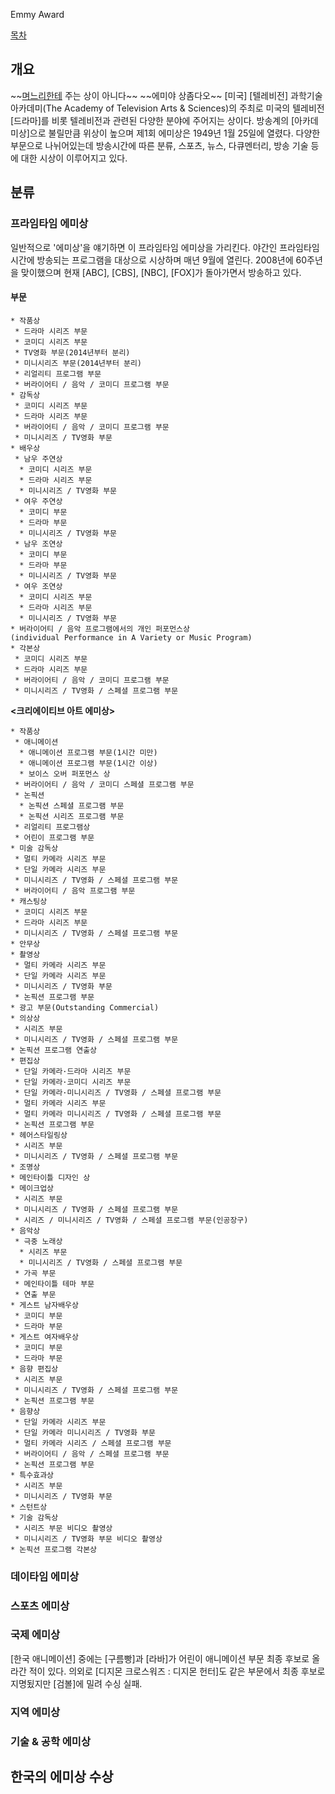 Emmy Award

[[목차]]
== 개요 ==
~~[[며느리]]한테 주는 상이 아니다~~
~~에미야 상좀다오~~
[미국] [텔레비전] 과학기술 아카데미(The Academy of Television Arts & Sciences)의 주최로 미국의 텔레비전 [드라마]를 비롯 텔레비전과 관련된 다양한 분야에 주어지는 상이다. 방송계의 [아카데미상]으로 불릴만큼 위상이 높으며 제1회 에미상은 1949년 1월 25일에 열렸다.
다양한 부문으로 나뉘어있는데 방송시간에 따른 분류, 스포츠, 뉴스, 다큐멘터리, 방송 기술 등에 대한 시상이 이루어지고 있다.

== 분류 ==
=== 프라임타임 에미상 ===
일반적으로 '에미상'을 얘기하면 이 프라임타임 에미상을 가리킨다. 야간인 프라임타임 시간에 방송되는 프로그램을 대상으로 시상하며 매년 9월에 열린다. 2008년에 60주년을 맞이했으며 현재 [ABC], [CBS], [NBC], [FOX]가 돌아가면서 방송하고 있다.
==== 부문 ====
 * 작품상
  * 드라마 시리즈 부문
  * 코미디 시리즈 부문
  * TV영화 부문(2014년부터 분리)
  * 미니시리즈 부문(2014년부터 분리)
  * 리얼리티 프로그램 부문
  * 버라이어티 / 음악 / 코미디 프로그램 부문
 * 감독상
  * 코미디 시리즈 부문
  * 드라마 시리즈 부문
  * 버라이어티 / 음악 / 코미디 프로그램 부문
  * 미니시리즈 / TV영화 부문
 * 배우상
  * 남우 주연상
   * 코미디 시리즈 부문
   * 드라마 시리즈 부문
   * 미니시리즈 / TV영화 부문
  * 여우 주연상
   * 코미디 부문
   * 드라마 부문
   * 미니시리즈 / TV영화 부문
  * 남우 조연상
   * 코미디 부문
   * 드라마 부문
   * 미니시리즈 / TV영화 부문
  * 여우 조연상
   * 코미디 시리즈 부문
   * 드라마 시리즈 부문
   * 미니시리즈 / TV영화 부문
 * 버라이어티 / 음악 프로그램에서의 개인 퍼포먼스상(individual Performance in A Variety or Music Program)
 * 각본상
  * 코미디 시리즈 부문
  * 드라마 시리즈 부문
  * 버라이어티 / 음악 / 코미디 프로그램 부문
  * 미니시리즈 / TV영화 / 스페셜 프로그램 부문

'''<크리에이티브 아트 에미상>'''
 * 작품상 
  * 애니메이션
   * 애니메이션 프로그램 부문(1시간 미만)
   * 애니메이션 프로그램 부문(1시간 이상)
   * 보이스 오버 퍼포먼스 상
  * 버라이어티 / 음악 / 코미디 스페셜 프로그램 부문
  * 논픽션
   * 논픽션 스페셜 프로그램 부문
   * 논픽션 시리즈 프로그램 부문
  * 리얼리티 프로그램상
  * 어린이 프로그램 부문
 * 미술 감독상
  * 멀티 카메라 시리즈 부문
  * 단일 카메라 시리즈 부문
  * 미니시리즈 / TV영화 / 스페셜 프로그램 부문
  * 버라이어티 / 음악 프로그램 부문
 * 캐스팅상
  * 코미디 시리즈 부문
  * 드라마 시리즈 부문
  * 미니시리즈 / TV영화 / 스페셜 프로그램 부문
 * 안무상
 * 촬영상
  * 멀티 카메라 시리즈 부문
  * 단일 카메라 시리즈 부문
  * 미니시리즈 / TV영화 부문
  * 논픽션 프로그램 부문
 * 광고 부문(Outstanding Commercial)
 * 의상상
  * 시리즈 부문
  * 미니시리즈 / TV영화 / 스페셜 프로그램 부문
 * 논픽션 프로그램 연출상
 * 편집상 
  * 단일 카메라·드라마 시리즈 부문
  * 단일 카메라·코미디 시리즈 부문
  * 단일 카메라·미니시리즈 / TV영화 / 스페셜 프로그램 부문
  * 멀티 카메라 시리즈 부문
  * 멀티 카메라 미니시리즈 / TV영화 / 스페셜 프로그램 부문
  * 논픽션 프로그램 부문
 * 헤어스타일링상
  * 시리즈 부문
  * 미니시리즈 / TV영화 / 스페셜 프로그램 부문
 * 조명상
 * 메인타이틀 디자인 상
 * 메이크업상
  * 시리즈 부문
  * 미니시리즈 / TV영화 / 스페셜 프로그램 부문
  * 시리즈 / 미니시리즈 / TV영화 / 스페셜 프로그램 부문(인공장구)
 * 음악상
  * 극중 노래상
   * 시리즈 부문
   * 미니시리즈 / TV영화 / 스페셜 프로그램 부문
  * 가곡 부문
  * 메인타이틀 테마 부문
  * 연출 부문
 * 게스트 남자배우상
  * 코미디 부문
  * 드라마 부문
 * 게스트 여자배우상
  * 코미디 부문
  * 드라마 부문
 * 음향 편집상
  * 시리즈 부문
  * 미니시리즈 / TV영화 / 스페셜 프로그램 부문
  * 논픽션 프로그램 부문
 * 음향상
  * 단일 카메라 시리즈 부문
  * 단일 카메라 미니시리즈 / TV영화 부문
  * 멀티 카메라 시리즈 / 스페셜 프로그램 부문
  * 버라이어티 / 음악 / 스페셜 프로그램 부문
  * 논픽션 프로그램 부문
 * 특수효과상
  * 시리즈 부문
  * 미니시리즈 / TV영화 부문
 * 스턴트상
 * 기술 감독상
  * 시리즈 부문 비디오 촬영상
  * 미니시리즈 / TV영화 부문 비디오 촬영상
 * 논픽션 프로그램 각본상
=== 데이타임 에미상 ===

=== 스포츠 에미상 ===
=== 국제 에미상 ===
[한국 애니메이션] 중에는 [구름빵]과 [라바]가 어린이 애니메이션 부문 최종 후보로 올라간 적이 있다. 의외로 [디지몬 크로스워즈 : 디지몬 헌터]도 같은 부문에서 최종 후보로 지명됬지만 [검볼]에 밀려 수싱 실패.
=== 지역 에미상 ===
=== 기술 & 공학 에미상 ===

== 한국의 에미상 수상 ==
